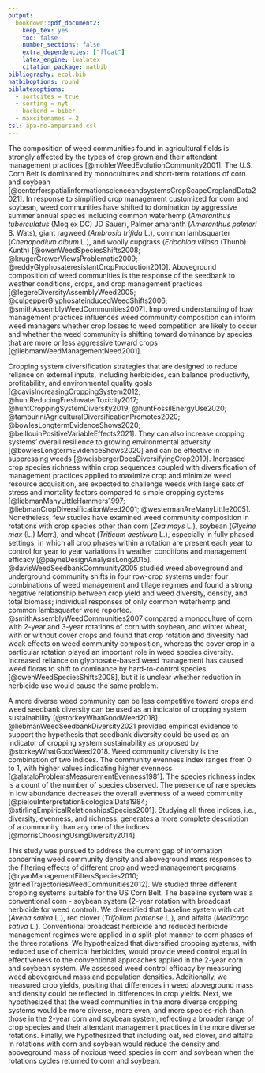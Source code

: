 ```yaml
---
output: 
  bookdown::pdf_document2: 
    keep_tex: yes
    toc: false
    number_sections: false
    extra_dependencies: ["float"]
    latex_engine: lualatex
    citation_package: natbib
bibliography: ecol.bib
natbiboptions: round
biblatexoptions:
  - sortcites = true
  - sorting = nyt
  - backend = biber
  - maxcitenames = 2
csl: apa-no-ampersand.csl
---
```



The composition of weed communities found in agricultural fields is strongly affected by the types of crop grown and their attendant management practices [@mohlerWeedEvolutionCommunity2001]. The U.S. Corn Belt is dominated by monocultures and short-term rotations of corn and soybean [@centerforspatialinformationscienceandsystemsCropScapeCroplandData2021]. In response to simplified crop management customized for corn and soybean, weed communities have shifted to domination by aggressive summer annual species including common waterhemp (*Amaranthus tuberculatus* (Moq ex DC) JD Sauer), Palmer amaranth (*Amaranthus palmeri* S. Wats), giant ragweed (*Ambrosia triﬁda* L.), common lambsquarter (*Chenopodium album* L.), and woolly cupgrass (*Eriochloa villosa* (Thunb) Kunth) [@owenWeedSpeciesShifts2008; @krugerGrowerViewsProblematic2009; @reddyGlyphosateresistantCropProduction2010]. Aboveground composition of weed communities is the response of the seedbank to weather conditions, crops, and crop management practices [@legereDiversityAssemblyWeed2005; @culpepperGlyphosateinducedWeedShifts2006; @smithAssemblyWeedCommunities2007]. Improved understanding of how management practices influences weed community composition can inform weed managers whether crop losses to weed competition are likely to occur and whether the weed community is shifting toward dominance by species that are more or less aggressive toward crops [@liebmanWeedManagementNeed2001].  


Cropping system diversification strategies that are designed to reduce reliance on external inputs, including herbicides, can balance productivity, profitability, and environmental quality goals [@davisIncreasingCroppingSystem2012; @huntReducingFreshwaterToxicity2017; @huntCroppingSystemDiversity2019; @huntFossilEnergyUse2020; @tamburiniAgriculturalDiversificationPromotes2020; @bowlesLongtermEvidenceShows2020; @beillouinPositiveVariableEffects2021]. They can also increase cropping systems' overall resilience to growing environmental adversity [@bowlesLongtermEvidenceShows2020] and can be effective in suppressing weeds [@weisbergerDoesDiversifyingCrop2019]. Increased crop species richness within crop sequences coupled with diversification of management practices applied to maximize crop and minimize weed resource acquisition, are expected to challenge weeds with large sets of stress and mortality factors compared to simple cropping systems [@liebmanManyLittleHammers1997; @liebmanCropDiversificationWeed2001;  @westermanAreManyLittle2005]. Nonetheless, few studies have examined weed community composition in rotations with crop species other than corn (*Zea mays* L.), soybean (*Glycine max* (L.) Merr.), and wheat (*Triticum aestivum* L.), especially in fully phased settings, in which all crop phases within a rotation are present each year to control for year to year variations in weather conditions and management efficacy [@payneDesignAnalysisLong2015]. @davisWeedSeedbankCommunity2005 studied weed aboveground and underground community shifts in four row-crop systems under four combinations of weed management and tillage regimes and found a strong negative relationship between crop yield and weed diversity, density, and total biomass; individual responses of only common waterhemp and common lambsquarter were reported. @smithAssemblyWeedCommunities2007 compared a monoculture of corn with 2-year and 3-year rotations of corn with soybean, and winter wheat, with or without cover crops and found that crop rotation and diversity had weak effects on weed community composition, whereas the cover crop in a particular rotation played an important role in weed species diversity. Increased reliance on glyphosate-based weed management has caused weed floras to shift to dominance by hard-to-control species [@owenWeedSpeciesShifts2008], but it is unclear whether reduction in herbicide use would cause the same problem.  

A more diverse weed community can be less competitive toward crops and weed seedbank diversity can be used as an indicator of cropping system sustainability [@storkeyWhatGoodWeed2018]. @liebmanWeedSeedbankDiversity2021 provided empirical evidence to support the hypothesis that seedbank diversity could be used as an indicator of cropping system sustainability as proposed by @storkeyWhatGoodWeed2018. Weed community diversity is the combination of two indices. The community evenness index ranges from 0 to 1, with higher values indicating higher evenness [@alataloProblemsMeasurementEvenness1981]. The species richness index is a count of the number of species observed. The presence of rare species in low abundance decreases the overall evenness of a weed community [@pielouInterpretationEcologicalData1984; @stirlingEmpiricalRelationshipsSpecies2001]. Studying all three indices, i.e., diversity, evenness, and richness, generates a more complete description of a community than any one of the indices [@morrisChoosingUsingDiversity2014]. 


This study was pursued to address the current gap of information concerning weed community density and aboveground mass responses to the filtering effects of different crop and weed management programs [@ryanManagementFiltersSpecies2010; @friedTrajectoriesWeedCommunities2012]. We studied three different cropping systems suitable for the US Corn Belt. The baseline system was a conventional corn - soybean system (2-year rotation with broadcast herbicide for weed control). We diversified that baseline system with oat (*Avena sativa* L.), red clover (*Trifolium pratense* L.), and alfalfa (*Medicago sativa* L.). Conventional broadcast herbicide and reduced herbicide management regimes were applied in a split-plot manner to corn phases of the three rotations. We hypothesized that diversified cropping systems, with reduced use of chemical herbicides, would provide weed control equal in effectiveness to the conventional approaches applied in the 2-year corn and soybean system. We assessed weed control efficacy by measuring weed aboveground mass and population densities. Additionally, we measured crop yields, positing that differences in weed aboveground mass and density could be reflected in differences in crop yields. Next, we hypothesized that the weed communities in the more diverse cropping systems would be more diverse, more even, and more species-rich than those in the 2-year corn and soybean system, reflecting a broader range of crop species and their attendant management practices in the more diverse rotations. Finally, we hypothesized that including oat, red clover, and alfalfa in rotations with corn and soybean would reduce the density and aboveground mass of noxious weed species in corn and soybean when the rotations cycles returned to corn and soybean.

